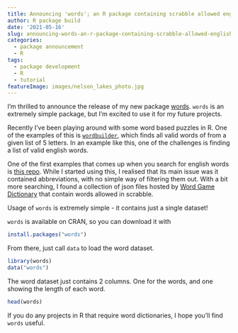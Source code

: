 ```yaml
---
title: Announcing 'words'; an R package containing scrabble allowed english words
author: R package build
date: '2021-05-16'
slug: announcing-words-an-r-package-containing-scrabble-allowed-english-words/index.md
categories:
  - package announcement
  - R
tags:
  - package development
  - R
  - tutorial
featureImage: images/nelson_lakes_photo.jpg
---
```


I'm thrilled to announce the release of my new package [words](https://github.com/condwanaland/words). `words` is an extremely simple package, but I'm excited to use it for my future projects. 

Recently I've been playing around with some word based puzzles in R. One of the examples of this is [`wordbuilder`](https://github.com/condwanaland/wordbuilder), which finds all valid words of from a given list of 5 letters. In an example like this, one of the challenges is finding a list of valid english words. 

One of the first examples that comes up when you search for english words is [this repo](https://github.com/dwyl/english-words). While I started using this, I realised that its main issue was it contained abbreviations, with no simple way of filtering them out. With a bit more searching, I found a collection of json files hosted by [Word Game Dictionary](https://www.wordgamedictionary.com/word-lists/) that contain words allowed in scrabble. 

Usage of `words` is extremely simple - it contains just a single dataset!

`words` is available on CRAN, so you can download it with

```r
install.packages("words")
```

From there, just call `data` to load the word dataset.

```r
library(words)
data("words")
```

The word dataset just contains 2 columns. One for the words, and one showing the length of each word. 

```r
head(words)
```

If you do any projects in R that require word dictionaries, I hope you'll find `words` useful.

